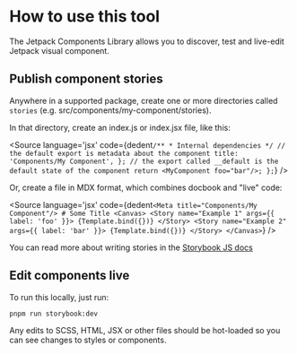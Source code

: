 
<Meta title="Docs/HowTo" />

# How to use this tool

The Jetpack Components Library allows you to discover, test and live-edit Jetpack visual component.

## Publish component stories

Anywhere in a supported package, create one or more directories called `stories` (e.g. src/components/my-component/stories).

In that directory, create an index.js or index.jsx file, like this:

<Source
	language='jsx'
	code={dedent`
		/**
		 * Internal dependencies
		 */
		// the default export is metadata about the component
			title: 'Components/My Component',
		};
		// the export called __default is the default state of the component
			return <MyComponent foo="bar"/>;
		};
	`}
/>

Or, create a file in MDX format, which combines docbook and "live" code:

<Source
	language='jsx'
	code={dedent`
		<Meta title="Components/My Component"/>
		# Some Title
		<Canvas>
			<Story name="Example 1" args={{ label: 'foo' }}>
				{Template.bind({})}
			</Story>
			<Story name="Example 2" args={{ label: 'bar' }}>
				{Template.bind({})}
			</Story>
		</Canvas>
	`}
/>

You can read more about writing stories in the [Storybook JS docs](https://storybook.js.org/docs/react/writing-stories/introduction)

## Edit components live

To run this locally, just run:

```
pnpm run storybook:dev
```

Any edits to SCSS, HTML, JSX or other files should be hot-loaded so you can see changes to styles or components.

